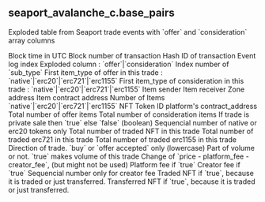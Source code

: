 ## seaport_avalanche_c.base_pairs 
Exploded table from Seaport trade events with &#x60;offer&#x60; and &#x60;consideration&#x60; array columns


<ParamField path="block_time">
Block time in UTC
</ParamField>
<ParamField path="block_number">
Block number of transaction
</ParamField>
<ParamField path="tx_hash">
Hash ID of transaction
</ParamField>
<ParamField path="evt_index">
Event log index
</ParamField>
<ParamField path="sub_type">
Exploded column : &#x60;offer&#x60;|&#x60;consideration&#x60;
</ParamField>
<ParamField path="sub_idx">
Index number of &#x60;sub_type&#x60;
</ParamField>
<ParamField path="offer_first_item_type">
First item_type of offer in this trade : &#x60;native&#x60;|&#x60;erc20&#x60;|&#x60;erc721&#x60;|&#x60;erc1155&#x60;
</ParamField>
<ParamField path="consideration_first_item_type">
First item_type of consideration in this trade : &#x60;native&#x60;|&#x60;erc20&#x60;|&#x60;erc721&#x60;|&#x60;erc1155&#x60;
</ParamField>
<ParamField path="sender">
Item sender
</ParamField>
<ParamField path="receiver">
Item receiver
</ParamField>
<ParamField path="zone">
Zone address
</ParamField>
<ParamField path="token_contract_address">
Item contract address
</ParamField>
<ParamField path="original_amount">
Number of Items
</ParamField>
<ParamField path="item_type">
&#x60;native&#x60;|&#x60;erc20&#x60;|&#x60;erc721&#x60;|&#x60;erc1155&#x60;
</ParamField>
<ParamField path="token_id">
NFT Token ID
</ParamField>
<ParamField path="platform_contract_address">
platform&#x27;s contract_address
</ParamField>
<ParamField path="offer_cnt">
Total number of offer items
</ParamField>
<ParamField path="consideration_cnt">
Total number of consideration items
</ParamField>
<ParamField path="is_private">
If trade is private sale then &#x60;true&#x60; else &#x60;false&#x60; (boolean)
</ParamField>
<ParamField path="eth_erc_idx">
Sequencial number of native or erc20 tokens only
</ParamField>
<ParamField path="nft_cnt">
Total number of traded NFT in this trade
</ParamField>
<ParamField path="erc721_cnt">
Total number of traded erc721 in this trade
</ParamField>
<ParamField path="erc1155_cnt">
Total number of traded erc1155 in this trade
</ParamField>
<ParamField path="order_type">
Direction of trade. &#x60;buy&#x60; or &#x60;offer accepted&#x60; only (lowercase)
</ParamField>
<ParamField path="is_price">
Part of volume or not. &#x60;true&#x60; makes volume of this trade
</ParamField>
<ParamField path="is_netprice">
Change of &#x60;price - platform_fee - creator_fee&#x60;, (but might not be used)
</ParamField>
<ParamField path="is_platform_fee">
Platform fee if &#x60;true&#x60;
</ParamField>
<ParamField path="is_creator_fee">
Creator fee if &#x60;true&#x60;
</ParamField>
<ParamField path="creator_fee_idx">
Sequencial number only for creator fee
</ParamField>
<ParamField path="is_traded_nft">
Traded NFT if &#x60;true&#x60;, because it is traded or just transferred.
</ParamField>
<ParamField path="is_moved_nft">
Transferred NFT if &#x60;true&#x60;, because it is traded or just transferred.
</ParamField>
